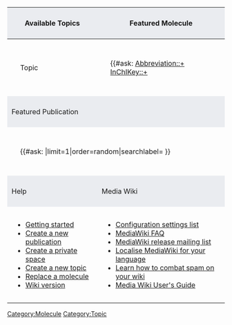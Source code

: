 {| style="border: 1px outset"
|+
! style="background-color:#eaecf0; padding: 10px" | Available Topics
! style="background-color:#eaecf0; padding: 10px" | Featured Molecule
|-
| style="padding: 30px" |<categorytree mode="pages" depth="3" hideroot="on" hideprefix="categories">Topic</categorytree>
| style="padding: 30px" |{{#ask: [[Category:Molecule]] [[Abbreviation::+]] [[InChIKey::+]] 
|?InChIKey 
|?Abbreviation 
|limit=1 
|order=random 
|format=plainlist 
|introtemplate=MoleculeShortListIntro 
|outrotemplate=MoleculeListOutro 
|template=MoleculeShortListRow
|searchlabel= }}
|-
! style="background-color:#eaecf0; padding:10px" colspan="2" |Featured Publication
|-
| style="padding: 30px" colspan="2"| {{#ask: [[Category:Topic]]|limit=1|order=random|searchlabel= }}
|-
! style="background-color:#eaecf0; padding: 10px" | Help
! style="background-color:#eaecf0; padding: 10px" | Media Wiki
|-
| style="padding: 15px" |
* [[Help:Getting Started|Getting started]]
* [[Help:Create new publication|Create a new publication]]
* [[Help:Creating a Private Space|Create a private space]]
* [[Help:Create new topic|Create a new topic]]
* [[Help:ReplaceMolecule|Replace a molecule]]
* [[Special:Version|Wiki version]]
| style="padding: 15px" |
*[[mediawikiwiki:Special:MyLanguage/Manual:Configuration_settings|Configuration settings list]]
*[[mediawikiwiki:Special:MyLanguage/Manual:FAQ|MediaWiki FAQ]]
*[https://lists.wikimedia.org/postorius/lists/mediawiki-announce.lists.wikimedia.org/ MediaWiki release mailing list]
*[[mediawikiwiki:Special:MyLanguage/Localisation#Translation_resources|Localise MediaWiki for your language]]
*[[mediawikiwiki:Special:MyLanguage/Manual:Combating_spam|Learn how to combat spam on your wiki]]
*[[mediawikiwiki:Special:MyLanguage/Help:Contents|Media Wiki User's Guide]]
|}